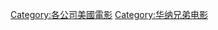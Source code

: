 {{Cat more|新線影業}}

{{DEFAULTSORT:New Line Cinema}}
[[Category:各公司美國電影|Category:各公司美國電影]]
[[Category:华纳兄弟电影|Category:华纳兄弟电影]]